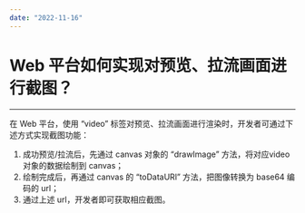 ```yaml
---
date: "2022-11-16"
---
```

# Web 平台如何实现对预览、拉流画面进行截图？

- - -

在 Web 平台，使用 “video” 标签对预览、拉流画面进行渲染时，开发者可通过下述方式实现截图功能：
1. 成功预览/拉流后，先通过 canvas 对象的 “drawImage” 方法，将对应video对象的数据绘制到 canvas；
2. 绘制完成后，再通过 canvas 的 “toDataURl” 方法，把图像转换为 base64 编码的 url；
3. 通过上述 url，开发者即可获取相应截图。
